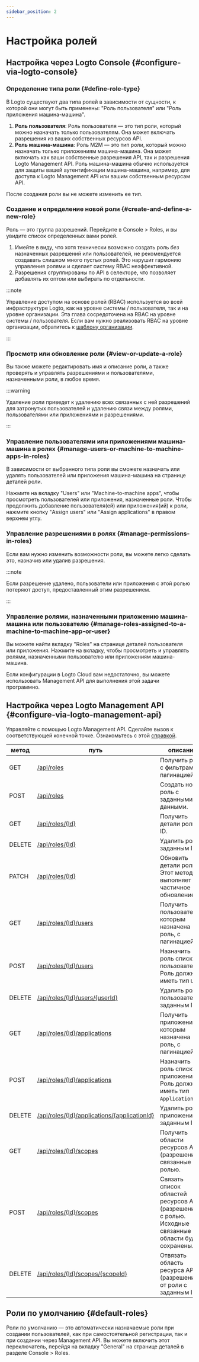 ```yaml
---
sidebar_position: 2
---
```


# Настройка ролей

## Настройка через Logto Console \{#configure-via-logto-console}

### Определение типа роли \{#define-role-type}

В Logto существуют два типа ролей в зависимости от сущности, к которой они могут быть применены: "Роль пользователя" или "Роль приложения машина-машина".

1. **Роль пользователя**: Роль пользователя — это тип роли, который можно назначать только пользователям. Она может включать разрешения из ваших собственных ресурсов API.
2. **Роль машина-машина**: Роль M2M — это тип роли, который можно назначать только приложениям машина-машина. Она может включать как ваши собственные разрешения API, так и разрешения Logto Management API. Роль машина-машина обычно используется для защиты вашей аутентификации машина-машина, например, для доступа к Logto Management API или вашим собственным ресурсам API.

После создания роли вы не можете изменить ее тип.

### Создание и определение новой роли \{#create-and-define-a-new-role}

Роль — это группа разрешений. Перейдите в <CloudLink to="/roles">Console > Roles</CloudLink>, и вы увидите список определенных вами ролей.

1. Имейте в виду, что хотя технически возможно создать роль _без_ назначенных разрешений или пользователей, не рекомендуется создавать слишком много пустых ролей. Это нарушит гармонию управления ролями и сделает систему RBAC неэффективной.
2. Разрешения сгруппированы по API в селекторе, что позволяет добавлять их оптом или выбирать по отдельности.

:::note

Управление доступом на основе ролей (RBAC) используется во всей инфраструктуре Logto, как на уровне системы / пользователя, так и на уровне организации. Эта глава сосредоточена на RBAC на уровне системы / пользователя. Если вам нужно реализовать RBAC на уровне организации, обратитесь к [шаблону организации](/authorization/organization-template).

:::

### Просмотр или обновление роли \{#view-or-update-a-role}

Вы также можете редактировать имя и описание роли, а также проверять и управлять разрешениями и пользователями, назначенными роли, в любое время.

:::warning

Удаление роли приведет к удалению всех связанных с ней разрешений для затронутых пользователей и удалению связи между ролями, пользователями или приложениями и разрешениями.

:::

### Управление пользователями или приложениями машина-машина в ролях \{#manage-users-or-machine-to-machine-apps-in-roles}

В зависимости от выбранного типа роли вы сможете назначать или удалять пользователей или приложения машина-машина на странице деталей роли.

Нажмите на вкладку "Users" или "Machine-to-machine apps", чтобы просмотреть пользователей или приложения, назначенные роли. Чтобы продолжить добавление пользователя(ей) или приложения(ий) к роли, нажмите кнопку "Assign users" или "Assign applications" в правом верхнем углу.

### Управление разрешениями в ролях \{#manage-permissions-in-roles}

Если вам нужно изменить возможности роли, вы можете легко сделать это, назначив или удалив разрешения.

:::note

Если разрешение удалено, пользователи или приложения с этой ролью потеряют доступ, предоставленный этим разрешением.

:::

### Управление ролями, назначенными приложению машина-машина или пользователю \{#manage-roles-assigned-to-a-machine-to-machine-app-or-user}

Вы можете найти вкладку "Roles" на странице деталей пользователя или приложения. Нажмите на вкладку, чтобы просмотреть и управлять ролями, назначенными пользователю или приложениям машина-машина.

Если конфигурации в Logto Cloud вам недостаточно, вы можете использовать Management API для выполнения этой задачи программно.

## Настройка через Logto Management API \{#configure-via-logto-management-api}

Управляйте с помощью Logto Management API. Сделайте вызов к соответствующей конечной точке. Ознакомьтесь с этой [справкой](https://openapi.logto.io/operation/operation-listresourcescopes).

| метод  | путь                                                                                                                   | описание                                                                                               |
| ------ | ---------------------------------------------------------------------------------------------------------------------- | ------------------------------------------------------------------------------------------------------ |
| GET    | [/api/roles](https://openapi.logto.io/operation/operation-listroles)                                                   | Получить роли с фильтрами и пагинацией.                                                                |
| POST   | [/api/roles](https://openapi.logto.io/operation/operation-createrole)                                                  | Создать новую роль с заданными данными.                                                                |
| GET    | [/api/roles/\{Id\}](https://openapi.logto.io/operation/operation-getrole)                                              | Получить детали роли по ID.                                                                            |
| DELETE | [/api/roles/\{Id\}](https://openapi.logto.io/operation/operation-deleterole)                                           | Удалить роль с заданным ID.                                                                            |
| PATCH  | [/api/roles/\{Id\}](https://openapi.logto.io/operation/operation-updaterole)                                           | Обновить детали роли. Этот метод выполняет частичное обновление.                                       |
| GET    | [/api/roles/\{Id\}/users](https://openapi.logto.io/operation/operation-listroleusers)                                  | Получить пользователей, которым назначена роль, с пагинацией.                                          |
| POST   | [/api/roles/\{Id\}/users](https://openapi.logto.io/operation/operation-createroleuser)                                 | Назначить роль списку пользователей. Роль должна иметь тип `User`.                                     |
| DELETE | [/api/roles/\{Id\}/users/\{userId\}](https://openapi.logto.io/operation/operation-deleteroleuser)                      | Удалить роль у пользователя с заданным ID.                                                             |
| GET    | [/api/roles/\{Id\}/applications](https://openapi.logto.io/operation/operation-listroleapplications)                    | Получить приложения, которым назначена роль, с пагинацией.                                             |
| POST   | [/api/roles/\{Id\}/applications](https://openapi.logto.io/operation/operation-createroleapplication)                   | Назначить роль списку приложений. Роль должна иметь тип `Application`.                                 |
| DELETE | [/api/roles/\{Id\}/applications/\{applicationId\}](https://openapi.logto.io/operation/operation-deleteroleapplication) | Удалить роль у приложения с заданным ID.                                                               |
| GET    | [/api/roles/\{Id\}/scopes](https://openapi.logto.io/operation/operation-listrolescopes)                                | Получить области ресурсов API (разрешения), связанные с ролью.                                         |
| POST   | [/api/roles/\{Id\}/scopes](https://openapi.logto.io/operation/operation-createrolescope)                               | Связать список областей ресурсов API (разрешений) с ролью. Исходные связанные области будут сохранены. |
| DELETE | [/api/roles/\{Id\}/scopes/\{scopeId\}](https://openapi.logto.io/operation/operation-deleterolescope)                   | Отвязать область ресурса API (разрешение) от роли с заданным ID.                                       |

## Роли по умолчанию \{#default-roles}

Роли по умолчанию — это автоматически назначаемые роли при создании пользователей, как при самостоятельной регистрации, так и при создании через Management API. Вы можете включить этот переключатель, перейдя на вкладку "General" на странице деталей в разделе <CloudLink to="/roles">Console > Roles</CloudLink>.

